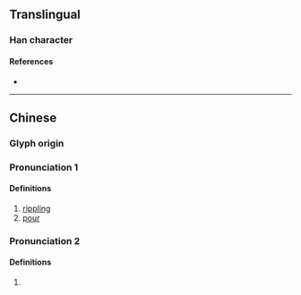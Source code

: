 {{character info}}
==Translingual==

===Han character===
{{Han char|rn=85|rad=水|as=12|sn=15|four=38140|canj=EFBK|ids=⿰氵敝}}

====References====
* {{Han ref|kx=0648.290|dkj=18220|dj=1058.150|hdz=31721.070|uh=6F4E|ud=28494|bh=E276|bd=57974}}

----

==Chinese==
{{zh-forms}}

===Glyph origin===
{{Han etym}}

===Pronunciation 1===
{{zh-pron
|m=pì
|c=pit3
|mc=1
|oc=1
|ma=
|cat=a,v
}}

====Definitions====
{{zh-hanzi}}

# [[rippling]]
# [[pour]]

===Pronunciation 2===
{{zh-pron
|m=piē
|c=
|mc=2
|oc=2
|cat=a
}}

====Definitions====
{{zh-hanzi}}

# {{zh-only|潎洌}}